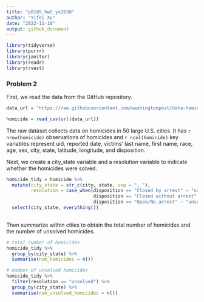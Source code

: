```yaml
---
title: "p8105_hw5_yx2638"
author: "Yifei Xu"
date: "2022-11-10"
output: github_document
---
```


```r
library(tidyverse)
library(purrr)
library(janitor)
library(readr)
library(rvest)
```


### Problem 2

First, we read the data from the GitHub repository. 
```r
data_url = "https://raw.githubusercontent.com/washingtonpost/data-homicides/master/homicide-data.csv"

homicide = read_csv(url(data_url)) 
```
The raw dataset collects data on homicides in 50 large U.S. cities. It has `r nrow(homicide)` observations of homicides and `r ncol(homicide)` key variables represent uid, reported date, victims' last name, first name, race, age, sex, city, state, latitude, longitude, and disposition.


Next, we create a city_state variable and a resolution variable to indicate whether the homicides were solved.
```r
homicide_tidy = homicide %>%
  mutate(city_state = str_c(city, state, sep = ", "),
         resolution = case_when(disposition == "Closed by arrest" ~ "solved",
                                disposition == "Closed without arrest" ~ "unsolved",
                                disposition == "Open/No arrest" ~ "unsolved")) %>% 
  select(city_state, everything()) 
  
```

Then summarize within cities to obtain the total number of homicides and the number of unsolved homicides.
```r
# total number of homicides
homicide_tidy %>%
  group_by(city_state) %>%
  summarise(num_homicides = n())

# number of unsolved homicides
homicide_tidy %>%
  filter(resolution == "unsolved") %>%
  group_by(city_state) %>%
  summarise(num_unsolved_homicides = n())

```









